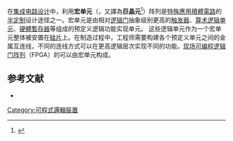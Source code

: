 {{NoteTA
|G1=Electronics
}}
在[[集成电路设计|集成电路设计]]中，利用'''宏单元'''（{{lang-en|'''macrocell'''}}，又譯為'''巨晶元'''<ref>{{Cite web|url=https://terms.naer.edu.tw/detail/17522192/|title=巨晶元macrocell|accessdate=2022-02-27|publisher=[[國家教育研究院|國家教育研究院]]|archive-date=2022-02-27|archive-url=https://web.archive.org/web/20220227084854/https://terms.naer.edu.tw/detail/17522192/|dead-url=no}}</ref>）阵列是[[特殊應用積體電路|特殊應用積體電路]]的[[全定制|半定制]]设计途径之一。宏单元是由相对[[逻辑门|逻辑门]]抽象级别更高的[[触发器|触发器]]、[[算术逻辑单元|算术逻辑单元]]、[[硬體暫存器|硬體暫存器]]等组成的预定义逻辑功能实现单元。 这些逻辑单元作为一个宏单元整体被安置在[[晶圆|硅片]]上。在制造过程中，工程师需要构建各个预定义单元之间的金属互连线，不同的连线方式可以在更高逻辑层次实现不同的功能。[[现场可编程逻辑门阵列|现场可编程逻辑门阵列]]（FPGA）的可以由宏单元构成。

== 参考文献 ==
* {{Cite book|author=Stephen Brown, Zvonko Vranesic|title=Fundamentals of Digital Logic with Verilog Design|publisher=McGraw-Hill Education|isbn=0-07-283878-7}}
<references />


[[Category:可程式邏輯裝置|Category:可程式邏輯裝置]]